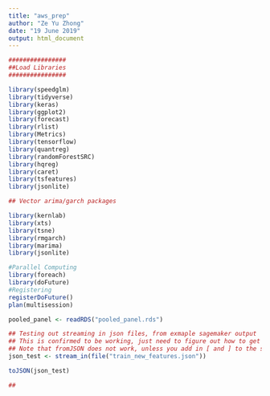 ```yaml
---
title: "aws_prep"
author: "Ze Yu Zhong"
date: "19 June 2019"
output: html_document
---
```


```r
################
##Load Libraries
################

library(speedglm)
library(tidyverse)
library(keras)
library(ggplot2)
library(forecast)
library(rlist)
library(Metrics)
library(tensorflow)
library(quantreg)
library(randomForestSRC)
library(hqreg)
library(caret)
library(tsfeatures)
library(jsonlite)

## Vector arima/garch packages

library(kernlab)
library(xts)
library(tsne)
library(rmgarch)
library(marima)
library(jsonlite)

#Parallel Computing
library(foreach)
library(doFuture)
#Registering
registerDoFuture()
plan(multisession)
```

```r
pooled_panel <- readRDS("pooled_panel.rds")
```

```r
## Testing out streaming in json files, from exmaple sagemaker output
## This is confirmed to be working, just need to figure out how to get pooled_panel into the right format
## Note that fromJSON does not work, unless you add in [ and ] to the start and end of the JSOn file respectively
json_test <- stream_in(file("train_new_features.json"))

toJSON(json_test)
```

```r
## 
```

